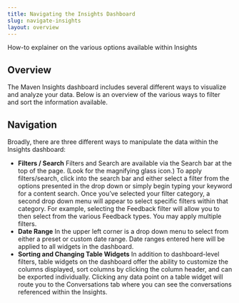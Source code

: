 ```yaml
---
title: Navigating the Insights Dashboard
slug: navigate-insights
layout: overview
---
```


How-to explainer on the various options available within Insights

## Overview
The Maven Insights dashboard includes several different ways to visualize and analyze your data. Below is an overview of the various ways to filter and sort the information available.

## Navigation
Broadly, there are three different ways to manipulate the data within the Insights dashboard:

- **Filters / Search**
Filters and Search are available via the Search bar at the top of the page. (Look for the magnifying glass icon.) To apply filters/search, click into the search bar and either select a filter from the options presented in the drop down or simply begin typing your keyword for a content search. Once you’ve selected your filter category, a second drop down menu will appear to select specific filters within that category. For example, selecting the Feedback filter will allow you to then select from the various Feedback types. You may apply multiple filters. 
- **Date Range**
In the upper left corner is a drop down menu to select from either a preset or custom date range. Date ranges entered here will be applied to all widgets in the dashboard.
- **Sorting and Changing Table Widgets**
In addition to dashboard-level filters, table widgets on the dashboard offer the ability to customize the columns displayed, sort columns by clicking the column header, and can be exported individually. Clicking any data point on a table widget will route you to the Conversations tab where you can see the conversations referenced within the Insights.
